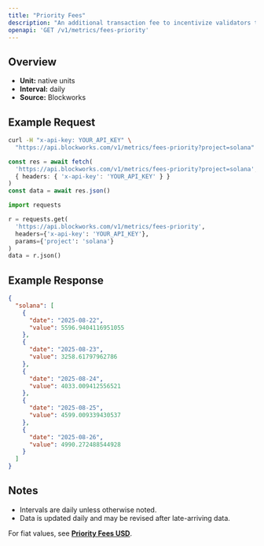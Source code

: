 ```yaml
---
title: "Priority Fees"
description: "An additional transaction fee to incentivize validators to prioritize and execute transactions."
openapi: 'GET /v1/metrics/fees-priority'
---
```


## Overview

- **Unit:** native units
- **Interval:** daily
- **Source:** Blockworks

## Example Request

<CodeGroup>

```bash cURL
curl -H "x-api-key: YOUR_API_KEY" \
  "https://api.blockworks.com/v1/metrics/fees-priority?project=solana"
```

```typescript TypeScript
const res = await fetch(
  'https://api.blockworks.com/v1/metrics/fees-priority?project=solana',
  { headers: { 'x-api-key': 'YOUR_API_KEY' } }
)
const data = await res.json()
```

```python Python
import requests

r = requests.get(
  'https://api.blockworks.com/v1/metrics/fees-priority',
  headers={'x-api-key': 'YOUR_API_KEY'},
  params={'project': 'solana'}
)
data = r.json()
```

</CodeGroup>

## Example Response

```json
{
  "solana": [
    {
      "date": "2025-08-22",
      "value": 5596.9404116951055
    },
    {
      "date": "2025-08-23",
      "value": 3258.61797962786
    },
    {
      "date": "2025-08-24",
      "value": 4033.009412556521
    },
    {
      "date": "2025-08-25",
      "value": 4599.009339430537
    },
    {
      "date": "2025-08-26",
      "value": 4990.272488544928
    }
  ]
}
```

## Notes
- Intervals are daily unless otherwise noted.
- Data is updated daily and may be revised after late-arriving data.


<Note>For fiat values, see **[Priority Fees USD](./fees-priority-usd)**.</Note>